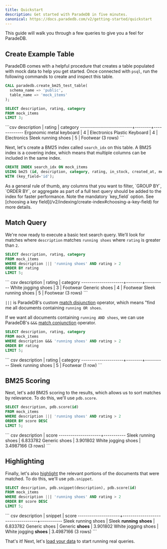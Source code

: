 ```yaml
---
title: Quickstart
description: Get started with ParadeDB in five minutes.
canonical: https://docs.paradedb.com/v2/getting-started/quickstart
---
```


This guide will walk you through a few queries to give you a feel for ParadeDB.

## Create Example Table

ParadeDB comes with a helpful procedure that creates a table populated with mock data to help
you get started. Once connected with `psql`, run the following commands to create and inspect
this table.

```sql
CALL paradedb.create_bm25_test_table(
  schema_name => 'public',
  table_name => 'mock_items'
);

SELECT description, rating, category
FROM mock_items
LIMIT 3;
```

<Accordion title="Expected Response">
```csv
       description        | rating |  category
--------------------------+--------+-------------
 Ergonomic metal keyboard |      4 | Electronics
 Plastic Keyboard         |      4 | Electronics
 Sleek running shoes      |      5 | Footwear
(3 rows)
```
</Accordion>

Next, let's create a BM25 index called `search_idx` on this table. A BM25 index is a covering index, which means that multiple columns can be included in the same index.

```sql
CREATE INDEX search_idx ON mock_items
USING bm25 (id, description, category, rating, in_stock, created_at, metadata, weight_range)
WITH (key_field='id');
```

<Note>
  As a general rule of thumb, any columns that you want to filter, `GROUP BY`,
  `ORDER BY`, or aggregate as part of a full text query should be added to the
  index for faster performance.
</Note>

<Note>
  Note the mandatory `key_field` option. See [choosing a key
  field](/v2/indexing/create-index#choosing-a-key-field) for more details.
</Note>

## Match Query

We're now ready to execute a basic text search query. We'll look for matches where `description` matches `running shoes` where `rating` is greater than `2`.

```sql
SELECT description, rating, category
FROM mock_items
WHERE description ||| 'running shoes' AND rating > 2
ORDER BY rating
LIMIT 5;
```

<Accordion title="Expected Response">
``` csv
     description     | rating | category
---------------------+--------+----------
 White jogging shoes |      3 | Footwear
 Generic shoes       |      4 | Footwear
 Sleek running shoes |      5 | Footwear
(3 rows)
```
</Accordion>

`|||` is ParadeDB's custom [match disjunction](/v2/full-text/match#disjunction) operator, which means "find me all documents containing
`running OR shoes`.

If we want all documents containing `running AND shoes`, we can use ParadeDB's `&&&` [match conjunction](/v2/full-text/match#conjunction) operator.

```sql
SELECT description, rating, category
FROM mock_items
WHERE description &&& 'running shoes' AND rating > 2
ORDER BY rating
LIMIT 5;
```

<Accordion title="Expected Response">
``` csv
     description     | rating | category
---------------------+--------+----------
 Sleek running shoes |      5 | Footwear
(1 row)
```
</Accordion>

## BM25 Scoring

Next, let's add BM25 scoring to the results, which allows us to sort matches by relevance. To do this, we'll use `pdb.score`.

```sql
SELECT description, pdb.score(id)
FROM mock_items
WHERE description ||| 'running shoes' AND rating > 2
ORDER BY score DESC
LIMIT 5;
```

<Accordion title="Expected Response">
``` csv
     description     |   score
---------------------+-----------
 Sleek running shoes |  6.833782
 Generic shoes       |  3.901802
 White jogging shoes | 3.4987166
(3 rows)
```
</Accordion>

## Highlighting

Finally, let's also [highlight](/v2/full-text/highlight) the relevant portions of the documents that were matched.
To do this, we'll use `pdb.snippet`.

```sql
SELECT description, pdb.snippet(description), pdb.score(id)
FROM mock_items
WHERE description ||| 'running shoes' AND rating > 2
ORDER BY score DESC
LIMIT 5;
```

<Accordion title="Expected Response">
``` csv
     description     |              snippet              |   score
---------------------+-----------------------------------+-----------
 Sleek running shoes | Sleek <b>running</b> <b>shoes</b> |  6.833782
 Generic shoes       | Generic <b>shoes</b>              |  3.901802
 White jogging shoes | White jogging <b>shoes</b>        | 3.4987166
(3 rows)
```
</Accordion>

That's it! Next, let's [load your data](/documentation/getting-started/load) to start running real queries.
